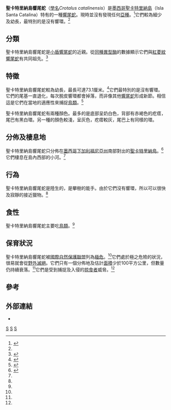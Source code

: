 {{Speciesbox 
| taxon = Crotalus catalinensis
| image = Gfp-santa-cataline-island-rattlesnake.jpg
| status = CR
| status_system = iucn3.1
| status_ref = <ref name=iucn>{{IUCN2010|assessors=Avila Villegas, H., Frost, D.R. & Arnaud, G.|year=2007|title=Crotalus catalinensis|id=64314|version=2010.4|downloaded=2010-11-19}}</ref>
| trend = down
| binomial_authority = [[Frank_S._Cliff|Cliff]], 1954
| range_map = Crotalus catalinensis distribution.png
}}

'''聖卡特里納島響尾蛇'''（[[學名|學名]]''Crotalus catalinensis''）是[[墨西哥|墨西哥]][[聖卡塔利娜島_(墨西哥)|聖卡特里納島]]（Isla Santa Catalina）特有的一種[[響尾蛇|響尾蛇]]。現時並沒有發現任何[[亞種|亞種]]。<ref name="ITIS">{{ITIS |id=585823 |taxon=Crotalus catalinensis |accessdate=11 February 2007}}</ref>它們較為細少及幼長，最特別的是沒有響環。<ref name="C&L04"/>

==分類==
聖卡特里納島響尾蛇是[[小盾響尾蛇|小盾響尾蛇]]的近親。從[[同種異型酶|同種異型酶]]的數據顯示它們與[[紅菱紋響尾蛇|紅菱紋響尾蛇]]有共同祖先。<ref>{{Cite journal|author=Murphy RW, Crabtree B|year=1985|title=Genetic relationships of the Santa Catalina Island rattleless rattlesnake|journal=Acta Zool. Mex.|volume=9|pages=16 pp.}}</ref>

==特徵==
聖卡特里納島響尾蛇較為幼長，最長可達73.1厘米。<ref name="C&L04">{{Cite book|author=Campbell JA, Lamar WW|year=2004|title=The Venomous Reptiles of the Western Hemisphere|publisher=Comstock Publishing Associates|location=Ithaca and London|pages=870 pp.|isbn=0-8014-4141-2}}</ref>它們最特別的是沒有響環。它們的尾基一直退化，每次脫皮響環都會掉落，而非像其他[[響尾蛇|響尾蛇]]形成新節。相信這是它們在當地的適應性來捕捉[[鳥類|鳥類]]。<ref name="SDNHM">{{Cite web|author=David Gonzalez and Bradford Hollingsworth|url=http://www.sdnhm.org/fieldguide/herps/crot-cat.html|title=''Crotalus catalinensis'' Santa Catalina Island Rattlesnake|publisher=San Diego Natural History Museum|accessdate=2007-02-11}}</ref>

聖卡特里納島響尾蛇有兩種顏色。最多的是底部呈奶白色，背部有赤褐色的疙瘩，尾巴有黑白環。另一種的顏色較淺，呈灰色，疙瘩較灰，尾巴上有同樣的環。

==分佈及棲息地==
聖卡特里納島響尾蛇只分佈在[[墨西哥|墨西哥]][[下加利福尼亞州|下加利福尼亞州]]南部對出的[[聖卡塔利娜島_(墨西哥)|聖卡特里納島]]。<ref name="McD99">{{Cite book|author=McDiarmid RW, Campbell JA, Touré T|year=1999|title=Snake Species of the World: A Taxonomic and Geographic Reference, vol. 1. Herpetologists' League|pages=511 pp|isbn=1-893777-01-4}}</ref>它們棲息在島內西部的小河。<ref name="SDNHM"/>

==行為==
聖卡特里納島響尾蛇是陸生的，是攀樹的能手。由於它們沒有響環，所以可以很快及寂靜的接近獵物。<ref name="SDNHM"/>

==食性==
聖卡特里納島響尾蛇主要吃[[鳥類|鳥類]]。<ref name="SDNHM"/>

==保育狀況==
聖卡特里納島響尾蛇被[[國際自然保護聯盟|國際自然保護聯盟]]列為[[極危|極危]]。<ref name="iucn"/>它們處於極之危險的狀況，很易就會從[[野外滅絕|野外滅絕]]。它們只有一個分佈地及估計[[面積|面積]]少於100平方公里，但數量仍持續衰落。<ref name="iucn"/>它們是受到捕捉及入侵的[[掠食者|掠食者]]威脅。<ref name="SDNHM"/>

==參考==
{{reflist}}

==外部連結==
* {{NRDB species|genus=Crotalus|species=catalinensis|date=12|month=12|year=2007}}
{{taxonbar}}
[[Category:_1954年描述的动物|S]]
[[Category:響尾蛇屬|S]]
[[Category:墨西哥爬行動物|S]]